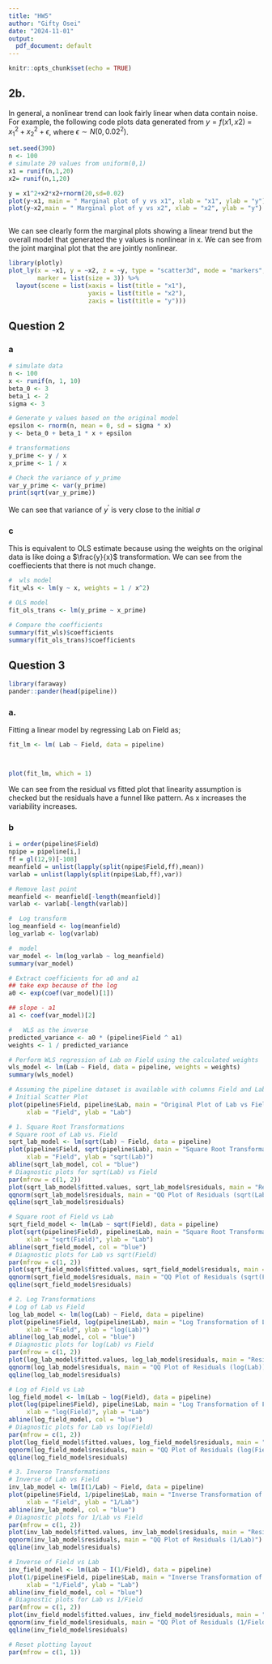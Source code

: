 ```yaml
---
title: "HW5"
author: "Gifty Osei"
date: "2024-11-01"
output:
  pdf_document: default
---
```


```r
knitr::opts_chunk$set(echo = TRUE)
```

## 2b.

In general, a nonlinear trend can look fairly linear when data contain noise. For example, the following code plots data generated from $y = f(x1, x2)$ = $x_1 ^2 + x_2^2 + \epsilon$, where $\epsilon \sim N(0,0.02^2)$.

```r
set.seed(390)
n <- 100
# simulate 20 values from uniform(0,1)
x1 = runif(n,1,20)
x2= runif(n,1,20)

y = x1^2+x2*x2+rnorm(20,sd=0.02)
plot(y~x1, main = " Marginal plot of y vs x1", xlab = "x1", ylab = "y")
plot(y~x2,main = " Marginal plot of y vs x2", xlab = "x2", ylab = "y")



```
 We can see clearly form the marginal plots showing a linear trend but the overall model that generated the y values is nonlinear in x. We can see from the joint marginal plot that the are jointly nonlinear.
 
```r
library(plotly)
plot_ly(x = ~x1, y = ~x2, z = ~y, type = "scatter3d", mode = "markers",
        marker = list(size = 3)) %>%
  layout(scene = list(xaxis = list(title = "x1"),
                      yaxis = list(title = "x2"),
                      zaxis = list(title = "y")))
```
 


## Question 2 

### a

```r


# simulate data
n <- 100
x <- runif(n, 1, 10)  
beta_0 <- 3
beta_1 <- 2
sigma <- 3

# Generate y values based on the original model
epsilon <- rnorm(n, mean = 0, sd = sigma * x)
y <- beta_0 + beta_1 * x + epsilon

# transformations
y_prime <- y / x
x_prime <- 1 / x

# Check the variance of y_prime
var_y_prime <- var(y_prime)
print(sqrt(var_y_prime))

```
We can see that variance of $y^'$ is very close to the initial $\sigma$

### c

This is equivalent to OLS estimate because using the weights on the original data is like doing a $\frac{y}{x}$ transformation. We can see from the coeffiecients that there is not much change.

```r
#  wls model
fit_wls <- lm(y ~ x, weights = 1 / x^2)

# OLS model
fit_ols_trans <- lm(y_prime ~ x_prime)

# Compare the coefficients
summary(fit_wls)$coefficients
summary(fit_ols_trans)$coefficients

```

## Question 3

```r
library(faraway)
pander::pander(head(pipeline))

```


### a.
Fitting a linear model by regressing Lab on Field as;

```r

fit_lm <- lm( Lab ~ Field, data = pipeline)



plot(fit_lm, which = 1)

```

We can see from the residual vs fitted plot that linearity assumption is checked but the residuals have a funnel like pattern. As x increases the variability increases.

### b

```r

i = order(pipeline$Field)
npipe = pipeline[i,]
ff = gl(12,9)[-108]
meanfield = unlist(lapply(split(npipe$Field,ff),mean))
varlab = unlist(lapply(split(npipe$Lab,ff),var))
```


```r

# Remove last point
meanfield <- meanfield[-length(meanfield)]
varlab <- varlab[-length(varlab)]

#  Log transform
log_meanfield <- log(meanfield)
log_varlab <- log(varlab)

#  model
var_model <- lm(log_varlab ~ log_meanfield)
summary(var_model)

# Extract coefficients for a0 and a1
## take exp because of the log 
a0 <- exp(coef(var_model)[1]) 

## slope - a1
a1 <- coef(var_model)[2]       

#   WLS as the inverse 
predicted_variance <- a0 * (pipeline$Field ^ a1)
weights <- 1 / predicted_variance

# Perform WLS regression of Lab on Field using the calculated weights
wls_model <- lm(Lab ~ Field, data = pipeline, weights = weights)
summary(wls_model)

```

```r
# Assuming the pipeline dataset is available with columns Field and Lab
# Initial Scatter Plot
plot(pipeline$Field, pipeline$Lab, main = "Original Plot of Lab vs Field", 
     xlab = "Field", ylab = "Lab")

# 1. Square Root Transformations
# Square root of Lab vs. Field
sqrt_lab_model <- lm(sqrt(Lab) ~ Field, data = pipeline)
plot(pipeline$Field, sqrt(pipeline$Lab), main = "Square Root Transformation of Lab vs Field",
     xlab = "Field", ylab = "sqrt(Lab)")
abline(sqrt_lab_model, col = "blue")
# Diagnostic plots for sqrt(Lab) vs Field
par(mfrow = c(1, 2))
plot(sqrt_lab_model$fitted.values, sqrt_lab_model$residuals, main = "Residuals vs Fitted (sqrt(Lab))")
qqnorm(sqrt_lab_model$residuals, main = "QQ Plot of Residuals (sqrt(Lab))")
qqline(sqrt_lab_model$residuals)

# Square root of Field vs Lab
sqrt_field_model <- lm(Lab ~ sqrt(Field), data = pipeline)
plot(sqrt(pipeline$Field), pipeline$Lab, main = "Square Root Transformation of Field vs Lab",
     xlab = "sqrt(Field)", ylab = "Lab")
abline(sqrt_field_model, col = "blue")
# Diagnostic plots for Lab vs sqrt(Field)
par(mfrow = c(1, 2))
plot(sqrt_field_model$fitted.values, sqrt_field_model$residuals, main = "Residuals vs Fitted (sqrt(Field))")
qqnorm(sqrt_field_model$residuals, main = "QQ Plot of Residuals (sqrt(Field))")
qqline(sqrt_field_model$residuals)

# 2. Log Transformations
# Log of Lab vs Field
log_lab_model <- lm(log(Lab) ~ Field, data = pipeline)
plot(pipeline$Field, log(pipeline$Lab), main = "Log Transformation of Lab vs Field",
     xlab = "Field", ylab = "log(Lab)")
abline(log_lab_model, col = "blue")
# Diagnostic plots for log(Lab) vs Field
par(mfrow = c(1, 2))
plot(log_lab_model$fitted.values, log_lab_model$residuals, main = "Residuals vs Fitted (log(Lab))")
qqnorm(log_lab_model$residuals, main = "QQ Plot of Residuals (log(Lab))")
qqline(log_lab_model$residuals)

# Log of Field vs Lab
log_field_model <- lm(Lab ~ log(Field), data = pipeline)
plot(log(pipeline$Field), pipeline$Lab, main = "Log Transformation of Field vs Lab",
     xlab = "log(Field)", ylab = "Lab")
abline(log_field_model, col = "blue")
# Diagnostic plots for Lab vs log(Field)
par(mfrow = c(1, 2))
plot(log_field_model$fitted.values, log_field_model$residuals, main = "Residuals vs Fitted (log(Field))")
qqnorm(log_field_model$residuals, main = "QQ Plot of Residuals (log(Field))")
qqline(log_field_model$residuals)

# 3. Inverse Transformations
# Inverse of Lab vs Field
inv_lab_model <- lm(I(1/Lab) ~ Field, data = pipeline)
plot(pipeline$Field, 1/pipeline$Lab, main = "Inverse Transformation of Lab vs Field",
     xlab = "Field", ylab = "1/Lab")
abline(inv_lab_model, col = "blue")
# Diagnostic plots for 1/Lab vs Field
par(mfrow = c(1, 2))
plot(inv_lab_model$fitted.values, inv_lab_model$residuals, main = "Residuals vs Fitted (1/Lab)")
qqnorm(inv_lab_model$residuals, main = "QQ Plot of Residuals (1/Lab)")
qqline(inv_lab_model$residuals)

# Inverse of Field vs Lab
inv_field_model <- lm(Lab ~ I(1/Field), data = pipeline)
plot(1/pipeline$Field, pipeline$Lab, main = "Inverse Transformation of Field vs Lab",
     xlab = "1/Field", ylab = "Lab")
abline(inv_field_model, col = "blue")
# Diagnostic plots for Lab vs 1/Field
par(mfrow = c(1, 2))
plot(inv_field_model$fitted.values, inv_field_model$residuals, main = "Residuals vs Fitted (1/Field)")
qqnorm(inv_field_model$residuals, main = "QQ Plot of Residuals (1/Field)")
qqline(inv_field_model$residuals)

# Reset plotting layout
par(mfrow = c(1, 1))

```

